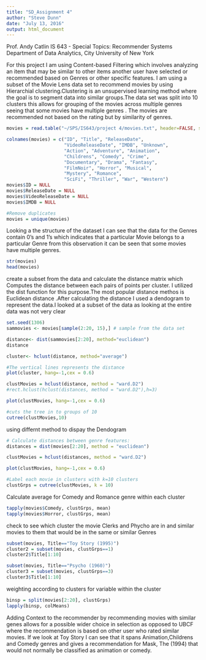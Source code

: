 ---
title: "SD_Assignment 4"
author: "Steve Dunn"
date: "July 13, 2016"
output: html_document
---

Prof. Andy Catlin
IS 643 - Special Topics: Recommender Systems
Department of Data Analytics, City University of New York

For this project I am  using Content-based Filtering which involves analyzing an item that may be similar to other items another user have selected or recommended based on Genres or other specific features. I am using a subset of the Movie Lens data set to recommend movies by using Hierarchial clustering.Clustering is an unsupervised learning method where the goal is to segment data into similar groups.The data set was split into 10 clusters this allows for grouping of the movies across multiple genres seeing that some movies have multiple genres . The movies are recommended not based on the rating but by similarity of genres.
```{r, setup, include=FALSE}
movies = read.table("~/SPS/IS643/project 4/movies.txt", header=FALSE, sep="|",quote="\"")

colnames(movies) = c("ID", "Title", "ReleaseDate", 
                     "VideoReleaseDate", "IMDB", "Unknown",
                     "Action", "Adventure", "Animation",
                     "Childrens", "Comedy", "Crime", 
                     "Documentary", "Drama", "Fantasy",
                     "FilmNoir", "Horror", "Musical", 
                     "Mystery", "Romance", 
                     "SciFi", "Thriller", "War", "Western")
movies$ID = NULL
movies$ReleaseDate = NULL
movies$VideoReleaseDate = NULL
movies$IMDB = NULL

#Remove duplicates
movies = unique(movies)
```
Looking a the structure of the dataset I can see that the data for the Genres contain 0's and 1's which indicates that a particular Movie belongs to a particular Genre from this observation it can be seen that some movies have multiple genres.
```{r}
str(movies)
head(movies)
```
create a subset from the data and calculate the distance matrix
which Computes the  distance between each pairs of points per cluster. I utilized the dist function for this purpose.The most popular distance methos is Euclidean distance .After calculating the distance I used a dendogram to represent the data.I looked at a subset of the data as looking at the entire data was not very clear
```{r}

set.seed(1306)
sammovies <- movies[sample(2:20, 15),] # sample from the data set

distance<- dist(sammovies[2:20], method="euclidean") 
distance

cluster<- hclust(distance, method="average")

#The vertical lines represents the distance
plot(cluster, hang=-1,cex = 0.6)

clustMovies = hclust(distance, method = "ward.D2")
#rect.hclust(hclust(distances, method = "ward.D2"),h=3)

plot(clustMovies, hang=-1,cex = 0.6)

#cuts the tree in to groups of 10
cutree(clustMovies,10)
```
using differnt method to dispay the Dendogram
```{r}
# Calculate distances between genre features: 
distances = dist(movies[2:20], method = "euclidean")

clustMovies = hclust(distances, method = "ward.D2")

plot(clustMovies, hang=-1,cex = 0.6)
```

```{r}
#Label each movie in clusters with k=10 clusters
clustGrps = cutree(clustMovies, k = 10)
```
Calculate average for Comedy and Romance genre within each cluster
```{r}
tapply(movies$Comedy, clustGrps, mean)
tapply(movies$Horror, clustGrps, mean)
```
check to see which cluster the movie Clerks and Phycho are in  and similar movies to them that would be in the same or similar Genres
```{r}
subset(movies, Title=="Toy Story (1995)")
cluster2 = subset(movies, clustGrps==1)
cluster2$Title[1:10]

subset(movies, Title=="Psycho (1960)")
cluster3 = subset(movies, clustGrps==3)
cluster3$Title[1:10]

```
weighting according to clusters for variable within the cluster
```{r}
binsp = split(movies[2:20], clustGrps)
lapply(binsp, colMeans)
```
Adding Context to the recommender by recommending movies with similar genes allows for a possible wider choice in selection as opposed to UBCF where the recommendation is based on other user who rated similar movies. If we look at Toy Story I can see that it spans Animation,Childrens and Comedy genres and gives a recommendation for Mask, The (1994) that would not normally be classified as animation or comedy.